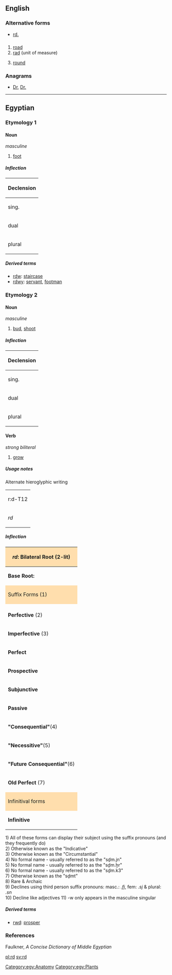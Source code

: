 {{also|RD|rd.}}
==English==

===Alternative forms===
* [[rd.]]

==={{abbreviation-old|en}}===
{{head|en|abbreviation}}

# [[road]]
# [[rad]] (unit of measure)
# {{knitting}} [[round]]

===Anagrams===
* [[Dr#English|Dr]], [[Dr.#English|Dr.]]

----

==Egyptian==

===Etymology 1===

====Noun====
{{head|egy|noun|head=<hiero>r:d-D56</hiero>}}
''masculine''

# [[foot]]

=====Inflection=====
{| class="wikitable"
|-
! colspan="2"|Declension
|-
| sing. || ''rd''
|-
| dual || ''rdwj''
|-
| plural || ''rdw''
|}

=====Derived terms=====
* [[rdw]]: [[staircase]]
* [[rdwy]]: [[servant]], [[footman]]

===Etymology 2===

====Noun====
{{head|egy|noun|head=<hiero>r:d-M30</hiero>}}
''masculine''

# [[bud]], [[shoot]]

=====Inflection=====
{| class="wikitable"
|-
! colspan="2"|Declension
|-
| sing. || ''rd''
|-
| dual || ''rdwj''
|-
| plural || ''rdw''
|}

====Verb====
{{head|egy|verb|head=<hiero>r:d-M30</hiero>}}
''strong biliteral''

# [[grow]]

=====Usage notes=====
Alternate hieroglyphic writing
{| class="wikitable"
|-
| <hiero>r:d-T12</hiero>
|-
| ''rd''
|}

=====Inflection=====
{| class="wikitable"
|-
! colspan="6" style="background: #ffdead;"| ''rd'': Bilateral Root (2-lit)
|-
| '''Base Root:''' || style="width: 100px"| ''rd'' || '''Geminated Root:''' || ''rdd'' || '''Imperative:''' || ''(j)rd''
|-
! colspan="3" style="background: #ffdead;"| Suffix Forms (1) !! colspan="3" style="background: #ffdead;"| Participles(10)
|-
| || '''Active'''|| '''Passive'''|| '''Active'''|| '''Passive'''|| '''Relative'''
|-
| '''Perfective''' (2)|| ''rd'' || ''rd.tw'' || ''rd'' || ''rdd'' / ''rd(w)'' (11) /''rdy''  || ''rd''
|-
| '''Imperfective''' (3)|| ''(j)rd'' || ''(j)rd.tw'' || ''rd(j)''/''rdy''|| ''rd(w)'' (11)|| ''rd(w)'' (11) / ''rdy''
|-
| '''Perfect'''|| ''rd.n'' || ''rd.n.tw''|| ------ || ------ || ''rd.n''
|-
| '''Prospective'''|| ''rd'' || ''rdd'' || ''rdtj.fj'' (9)|| ------ || ------
|-
| '''Subjunctive'''|| ''(j)rd'' || ''(j)rd.tw'' || colspan="3" style="background: #ffdead;" align="center"| '''Stative'''
|-
| '''Passive'''|| ------ || ''rd(w)'' / ''rdy'' || || '''Singular'''|| '''Plural'''
|-
| '''"Consequential"'''(4)|| ''rd.jn'' || ''rd.jn.tw''|| '''1st Person'''|| ''rd.kw''|| ''rd.wjn''
|-
| '''"Necessitive"'''(5)|| ''rd.ḫr'' || ''rd.ḫr.tw''|| '''2nd person'''|| ''rd.tj'' || ''rd.tjwjn
|-
| '''"Future Consequential"'''(6)|| ''rd.k3'' || ''rd.k3.tw''|| '''3rd person (masc)'''|| ''rd.w'' || rowspan="2"| ''rd.wj''
|-
| '''Old Perfect''' (7)|| ''rdt'' || ''rdt''|| '''3rd person (fem)''' || ''rd.tj''
|-
! colspan="6" style="background: #ffdead;"| Infinitival forms
|-
| '''Infinitive'''|| ''rd'' || '''Negatival Complement'''|| ''rd(w)'' || '''Complementary Infinitive'''(8)|| ''rdt''
|}
1) All of these forms can display their subject using the suffix pronouns (and they frequently do)<br />
2) Otherwise known as the "Indicative"<br />
3) Otherwise known as the "Circumstantial"<br />
4) No formal name - usually referred to as the "sḏm.jn"<br />
5) No formal name - usually referred to as the "sḏm.ḫr"<br />
6) No formal name - usually referred to as the "sḏm.k3"<br />
7) Otherwise known as the "sḏmt"<br />
8) Rare & Archaic<br />
9) Declines using third person suffix pronouns: masc.: ''.fj'', fem: ''.sj'' & plural: ''.sn'' <br />
10) Decline like adjectives
11) -w only appears in the masculine singular

=====Derived terms=====
* [[rwḏ]]: [[prosper]]

===References===
Faulkner, ''A Concise Dictionary of Middle Egyptian''

[[Category:egy:Anatomy]]
[[Category:egy:Plants]]

[[pl:rd]]
[[sv:rd]]